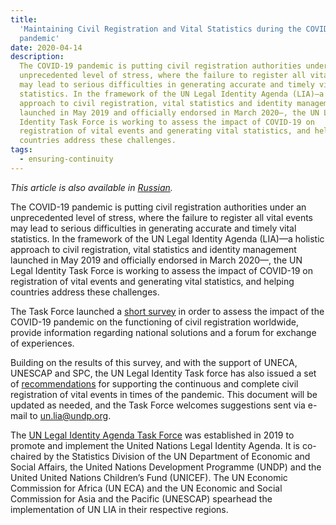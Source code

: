 ```yaml
---
title:
  'Maintaining Civil Registration and Vital Statistics during the COVID-19
  pandemic'
date: 2020-04-14
description:
  The COVID-19 pandemic is putting civil registration authorities under an
  unprecedented level of stress, where the failure to register all vital events
  may lead to serious difficulties in generating accurate and timely vital
  statistics. In the framework of the UN Legal Identity Agenda (LIA)—a holistic
  approach to civil registration, vital statistics and identity management
  launched in May 2019 and officially endorsed in March 2020—, the UN Legal
  Identity Task Force is working to assess the impact of COVID-19 on
  registration of vital events and generating vital statistics, and helping
  countries address these challenges.
tags:
  - ensuring-continuity
---
```


_This article is also available in [Russian](./ru.pdf)._

The COVID-19 pandemic is putting civil registration authorities under an
unprecedented level of stress, where the failure to register all vital events
may lead to serious difficulties in generating accurate and timely vital
statistics. In the framework of the UN Legal Identity Agenda (LIA)—a holistic
approach to civil registration, vital statistics and identity management
launched in May 2019 and officially endorsed in March 2020—, the UN Legal
Identity Task Force is working to assess the impact of COVID-19 on registration
of vital events and generating vital statistics, and helping countries address
these challenges.

The Task Force launched a
[short survey](https://unstats.un.org/legal-identity-agenda/COVID-19/) in order
to assess the impact of the COVID-19 pandemic on the functioning of civil
registration worldwide, provide information regarding national solutions and a
forum for exchange of experiences.

Building on the results of this survey, and with the support of UNECA, UNESCAP
and SPC, the UN Legal Identity Task force has also issued a set of
[recommendations](https://unstats.un.org/legal-identity-agenda/documents/COVID-19-Guidelines.pdf)
for supporting the continuous and complete civil registration of vital events in
times of the pandemic. This document will be updated as needed, and the Task
Force welcomes suggestions sent via e-mail to
[un.lia@undp.org](mailto:un.lia@undp.org).

The
[UN Legal Identity Agenda Task Force](https://unstats.un.org/legal-identity-agenda/)
was established in 2019 to promote and implement the United Nations Legal
Identity Agenda. It is co-chaired by the Statistics Division of the UN
Department of Economic and Social Affairs, the United Nations Development
Programme (UNDP) and the United United Nations Children’s Fund (UNICEF). The UN
Economic Commission for Africa (UN ECA) and the UN Economic and Social
Commission for Asia and the Pacific (UNESCAP) spearhead the implementation of UN
LIA in their respective regions.
